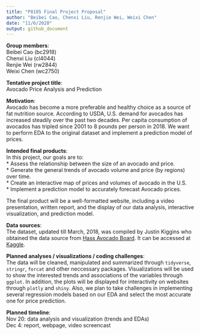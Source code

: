 ```yaml
---
title: "P8105 Final Project Proposal"
author: "Beibei Cao, Chenxi Liu, Renjie Wei, Weixi Chen"
date: "11/6/2020"
output: github_document
---
```


**Group members**:\
Beibei Cao (bc2918)\
Chenxi Liu (cl4044)\
Renjie Wei (rw2844)\
Weixi Chen (wc2750)\

**Tentative project title**:\
Avocado Price Analysis and Prediction

**Motivation**:\
Avocado has become a more preferable and healthy choice as a source of fat nutrition source. According to USDA, U.S. demand for avocados has increased steadily over the past two decades. Per capita consumption of avocados has tripled since 2001 to 8 pounds per person in 2018. We want to perform EDA to the original dataset and implement a prediction model of prices. 

**Intended final products**:\
In this project, our goals are to:\
* Assess the relationship between the size of an avocado and price.\
* Generate the general trends of avocado volume and price (by regions) over time.\
* Create an interactive map of prices and volumes of avocado in the U.S.\
* Implement a prediction model to accurately forecast Avocado prices.

The final product will be a well-formatted website, including a video presentation, written report, and the display of our data analysis, interactive visualization, and prediction model.

**Data sources**:\
The dataset, updated till March, 2018, was compiled by Justin Kiggins who obtained the data source from [Hass Avocado Board](https://hassavocadoboard.com/). It can be accessed at [Kaggle](https://www.kaggle.com/neuromusic/avocado-prices).

**Planned analyses / visualizations / coding challenges**:\
The data will be cleaned, manipulated and summarized through `tidyverse`, `stringr`, `forcat` and other neccessary packages. Visualizations will be used to show the interested trends and associations of the variables through `ggplot`. In addition, the plots will be displayed for interactivity on websites through `plotly` and `shiny`. Also, we plan to take challenges in implementing several regression models based on our EDA and select the most accurate one for price prediction.

**Planned timeline**:\
Nov 20: data analysis and visualization (trends and EDAs)\
Dec 4: report, webpage, video screencast
